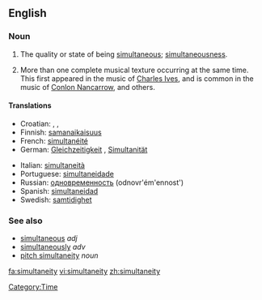 ==English==

===Noun===
{{en-noun|simultaneities|-}}

# The quality or state of being [[simultaneous]]; [[simultaneousness]].
# {{context|music}} More than one complete musical texture occurring at the same time. This first appeared in the music of [[w:Charles Ives|Charles Ives]], and is common in the music of [[w:Conlon Nancarrow|Conlon Nancarrow]], and others.

====Translations====
{{trans-top|the quality or state of being simultaneous}}
* Croatian: {{t|hr|simultanost|alt=sȉmultānōst|f}}, {{t|hr|istovremenost|alt=istòvremenōst|f}}, {{t|hr|istodobnost|alt=istòdobnōst|f}}
* Finnish: [[samanaikaisuus]]
* French: [[simultanéité]] {{f}}
* German: [[Gleichzeitigkeit]] {{f}}, [[Simultanität]]{{f}}
{{trans-mid}}
* Italian: [[simultaneità]]
* Portuguese: [[simultaneidade]]
* Russian: [[одновременность]] (odnovr'ém'ennost') {{f}}
* Spanish: [[simultaneidad]]
* Swedish: [[samtidighet]] {{c}}
{{trans-bottom}}

{{trans-top|simultaneity in music}}
{{trans-mid}}
{{trans-bottom}}

===See also===
* [[simultaneous]] ''adj''
* [[simultaneously]] ''adv''
* [[pitch simultaneity]] ''noun''

[[Category:Time]]

[[fa:simultaneity]]
[[vi:simultaneity]]
[[zh:simultaneity]]